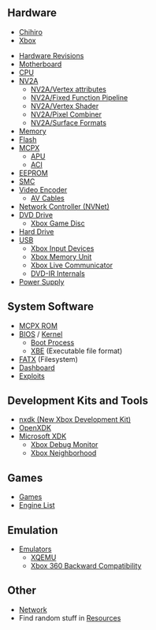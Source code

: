 {{:Main Page/Header}}

== Hardware ==

* [[Chihiro]]
* [[Xbox]]

* [[Hardware Revisions]]
* [[Motherboard]]
* [[CPU]]
* [[NV2A]]
** [[NV2A/Vertex attributes]]
** [[NV2A/Fixed Function Pipeline]]
** [[NV2A/Vertex Shader]]
** [[NV2A/Pixel Combiner]]
** [[NV2A/Surface Formats]]
* [[Memory]]
* [[Flash]]
* [[MCPX]]
** [[APU]]
** [[ACI]]
* [[EEPROM]]
* [[SMC]]
* [[Video Encoder]]
** [[AV Cables]]
* [[NVNet|Network Controller (NVNet)]]
* [[DVD Drive]]
** [[Xbox Game Disc]]
* [[Hard Drive]]
* [[USB]]
** [[Xbox Input Devices]]
** [[Xbox Memory Unit]]
** [[Xbox Live Communicator]] <!-- Maybe rename this to microphones later? -->
** [[DVD-IR Internals]]
* [[Power Supply]]

== System Software ==
* [[MCPX ROM]]
* [[BIOS]] / [[Kernel]]
** [[Boot Process]]
** [[XBE]] (Executable file format)
* [[FATX]] (Filesystem)
* [[Dashboard]]
* [[Exploits]]

== Development Kits and Tools ==
* [https://github.com/xqemu/nxdk nxdk (New Xbox Development Kit)]
* [[OpenXDK]]
* [[Microsoft XDK]]
** [[Xbox Debug Monitor]]
** [[Xbox Neighborhood]]

== Games ==
* [[:Category:Games|Games]]
* [[Engine List]]

== Emulation ==
* [[Emulators]]
** [[XQEMU]]
** [[Xbox 360 Backward Compatibility]]

== Other ==
* [[Network]]
* Find random stuff in [[Resources]]